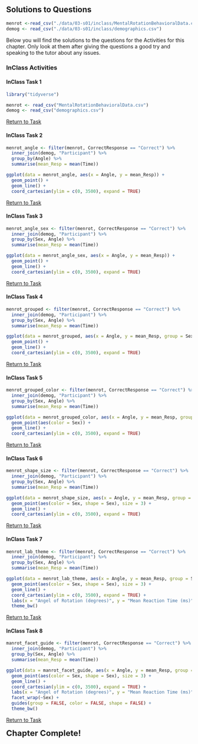 ## Solutions to Questions

```r
menrot <-read_csv("./data/03-s01/inclass/MentalRotationBehavioralData.csv")
demog <- read_csv("./data/03-s01/inclass/demographics.csv")
``` 

Below you will find the solutions to the questions for the Activities for this chapter. Only look at them after giving the questions a good try and speaking to the tutor about any issues.

### InClass Activities

#### InClass Task 1

```r
library("tidyverse")

menrot <- read_csv("MentalRotationBehavioralData.csv")
demog <- read_csv("demographics.csv")
```

[Return to Task](#Ch3InClassQueT1)

#### InClass Task 2

```r
menrot_angle <- filter(menrot, CorrectResponse == "Correct") %>%
  inner_join(demog, "Participant") %>%
  group_by(Angle) %>% 
  summarise(mean_Resp = mean(Time))

ggplot(data = menrot_angle, aes(x = Angle, y = mean_Resp)) + 
  geom_point() +
  geom_line() +
  coord_cartesian(ylim = c(0, 3500), expand = TRUE)
```

[Return to Task](#Ch3InClassQueT2)

#### InClass Task 3

```r
menrot_angle_sex <- filter(menrot, CorrectResponse == "Correct") %>%
  inner_join(demog, "Participant") %>%
  group_by(Sex, Angle) %>% 
  summarise(mean_Resp = mean(Time))

ggplot(data = menrot_angle_sex, aes(x = Angle, y = mean_Resp)) + 
  geom_point() +
  geom_line() +
  coord_cartesian(ylim = c(0, 3500), expand = TRUE)
```

[Return to Task](#Ch3InClassQueT3)

#### InClass Task 4

```r
menrot_grouped <- filter(menrot, CorrectResponse == "Correct") %>%
  inner_join(demog, "Participant") %>%
  group_by(Sex, Angle) %>% 
  summarise(mean_Resp = mean(Time))

ggplot(data = menrot_grouped, aes(x = Angle, y = mean_Resp, group = Sex)) + 
  geom_point() +
  geom_line() +
  coord_cartesian(ylim = c(0, 3500), expand = TRUE)
```

[Return to Task](#Ch3InClassQueT4)

#### InClass Task 5

```r
menrot_grouped_color <- filter(menrot, CorrectResponse == "Correct") %>%
  inner_join(demog, "Participant") %>%
  group_by(Sex, Angle) %>% 
  summarise(mean_Resp = mean(Time))

ggplot(data = menrot_grouped_color, aes(x = Angle, y = mean_Resp, group = Sex)) + 
  geom_point(aes(color = Sex)) +
  geom_line() +
  coord_cartesian(ylim = c(0, 3500), expand = TRUE)
```

[Return to Task](#Ch3InClassQueT5)

#### InClass Task 6

```r
menrot_shape_size <- filter(menrot, CorrectResponse == "Correct") %>%
  inner_join(demog, "Participant") %>%
  group_by(Sex, Angle) %>% 
  summarise(mean_Resp = mean(Time))

ggplot(data = menrot_shape_size, aes(x = Angle, y = mean_Resp, group = Sex)) + 
  geom_point(aes(color = Sex, shape = Sex), size = 3) +
  geom_line() +
  coord_cartesian(ylim = c(0, 3500), expand = TRUE)
```

[Return to Task](#Ch3InClassQueT6)

#### InClass Task 7

```r
menrot_lab_theme <- filter(menrot, CorrectResponse == "Correct") %>%
  inner_join(demog, "Participant") %>%
  group_by(Sex, Angle) %>% 
  summarise(mean_Resp = mean(Time))

ggplot(data = menrot_lab_theme, aes(x = Angle, y = mean_Resp, group = Sex)) + 
  geom_point(aes(color = Sex, shape = Sex), size = 3) +
  geom_line() +
  coord_cartesian(ylim = c(0, 3500), expand = TRUE) +
  labs(x = "Angel of Rotation (degrees)", y = "Mean Reaction Time (ms)") +
  theme_bw()
```

[Return to Task](#Ch3InClassQueT7)

#### InClass Task 8

```r
manrot_facet_guide <- filter(menrot, CorrectResponse == "Correct") %>%
  inner_join(demog, "Participant") %>%
  group_by(Sex, Angle) %>% 
  summarise(mean_Resp = mean(Time))

ggplot(data = manrot_facet_guide, aes(x = Angle, y = mean_Resp, group = Sex)) + 
  geom_point(aes(color = Sex, shape = Sex), size = 3) +
  geom_line() +
  coord_cartesian(ylim = c(0, 3500), expand = TRUE) +
  labs(x = "Angel of Rotation (degrees)", y = "Mean Reaction Time (ms)") +
  facet_wrap(~Sex) +
  guides(group = FALSE, color = FALSE, shape = FALSE) +
  theme_bw()
```

[Return to Task](#Ch3InClassQueT8)

<span style="font-size: 22px; font-weight: bold; color: var(--purple);">Chapter Complete!</span>
